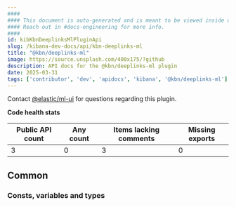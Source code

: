 ```yaml
---
####
#### This document is auto-generated and is meant to be viewed inside our experimental, new docs system.
#### Reach out in #docs-engineering for more info.
####
id: kibKbnDeeplinksMlPluginApi
slug: /kibana-dev-docs/api/kbn-deeplinks-ml
title: "@kbn/deeplinks-ml"
image: https://source.unsplash.com/400x175/?github
description: API docs for the @kbn/deeplinks-ml plugin
date: 2025-03-31
tags: ['contributor', 'dev', 'apidocs', 'kibana', '@kbn/deeplinks-ml']
---
```




Contact [@elastic/ml-ui](https://github.com/orgs/elastic/teams/ml-ui) for questions regarding this plugin.

**Code health stats**

| Public API count  | Any count | Items lacking comments | Missing exports |
|-------------------|-----------|------------------------|-----------------|
| 3 | 0 | 3 | 0 |

## Common

### Consts, variables and types
<DocDefinitionList data={kbnDeeplinksMlObj.common.misc}/>

